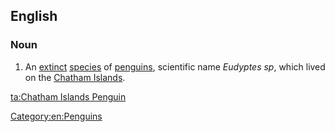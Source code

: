==English==
{{wikipedia|Chatham Islands Penguin}}

===Noun===
{{en-noun|sg=[[Chatham]] [[Islands]] [[penguin]]}}

# An [[extinct]] [[species]] of [[penguins]], scientific name ''Eudyptes sp'', which lived on the [[Chatham Islands]].

[[Category:en:Penguins]]

[[ta:Chatham Islands Penguin]]